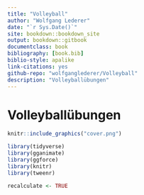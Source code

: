 ```yaml
--- 
title: "Volleyball"
author: "Wolfgang Lederer"
date: "`r Sys.Date()`"
site: bookdown::bookdown_site
output: bookdown::gitbook
documentclass: book
bibliography: [book.bib]
biblio-style: apalike
link-citations: yes
github-repo: "wolfganglederer/Volleyball"
description: "Volleyballübungen"
---
```


# Volleyballübungen {-}

```r
knitr::include_graphics("cover.png")
```


```r
library(tidyverse)
library(gganimate)
library(ggforce)
library(knitr)
library(tweenr)

recalculate <- TRUE
```

